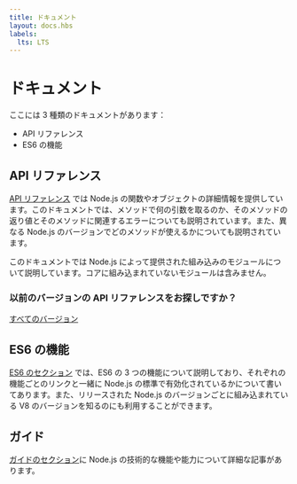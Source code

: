 ```yaml
---
title: ドキュメント
layout: docs.hbs
labels:
  lts: LTS
---
```


# ドキュメント

ここには 3 種類のドキュメントがあります：

- API リファレンス
- ES6 の機能

## API リファレンス

[API リファレンス](https://nodejs.org/api/) では Node.js の関数やオブジェクトの詳細情報を提供しています。このドキュメントでは、メソッドで何の引数を取るのか、そのメソッドの返り値とそのメソッドに関連するエラーについても説明されています。また、異なる Node.js のバージョンでどのメソッドが使えるかについても説明されています。

このドキュメントでは Node.js によって提供された組み込みのモジュールについて説明しています。コアに組み込まれていないモジュールは含みません。

<div className="highlight-box">

### 以前のバージョンの API リファレンスをお探しですか？

<NodeApiVersionLinks />

[すべてのバージョン](https://nodejs.org/docs/)

</div>

## ES6 の機能

[ES6 のセクション](/ja/docs/es6/) では、ES6 の 3 つの機能について説明しており、それぞれの機能ごとのリンクと一緒に Node.js の標準で有効化されているかについて書いてあります。また、リリースされた Node.js のバージョンごとに組み込まれている V8 のバージョンを知るのにも利用することができます。

## ガイド

[ガイドのセクション](/ja/docs/guides)に Node.js の技術的な機能や能力について詳細な記事があります。
